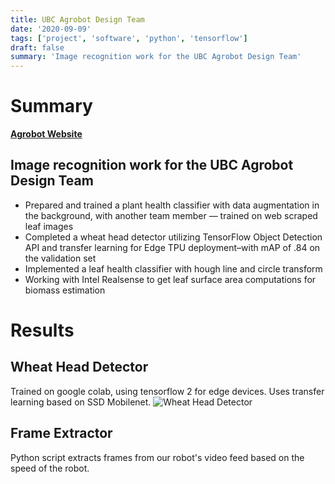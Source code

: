 ```yaml
---
title: UBC Agrobot Design Team
date: '2020-09-09'
tags: ['project', 'software', 'python', 'tensorflow']
draft: false
summary: 'Image recognition work for the UBC Agrobot Design Team'
---
```


# Summary

[**Agrobot Website**](https://ubcagrobot.com/)

## Image recognition work for the UBC Agrobot Design Team

- Prepared and trained a plant health classifier with data augmentation in the background, with another
  team member — trained on web scraped leaf images
- Completed a wheat head detector utilizing TensorFlow Object Detection API and transfer learning for Edge TPU deployment–with mAP of .84 on the validation set
- Implemented a leaf health classifier with hough line and circle transform
- Working with Intel Realsense to get leaf surface area computations for biomass estimation

# Results

## Wheat Head Detector

Trained on google colab, using tensorflow 2 for edge devices. Uses transfer learning based on SSD Mobilenet.
![Wheat Head Detector](/static/images/agrobot1.jpg)

## Frame Extractor

Python script extracts frames from our robot's video feed based on the speed of the robot.
